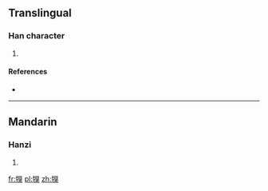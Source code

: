 ==Translingual==

===Han character===
{{Han char|rn=93|rad=牛|as=09|sn=13|four=2653<sub>4</sub>|canj=竹手月山大 (HQBUK)}}

# {{defn|Han|sort=牛09}}

====References====
* {{Han ref|kx=0703.040|dkj=20093|dj=1116.040|hdz=31815.110|uh=7291|ud=29329|bh=DEA7|bd=56999}}

----

==Mandarin==

===Hanzi===
{{cmn-hanzi|pin=[[jú]] ([[ju2]])|wg=chü<sup>2</sup>}}

# {{defn|lang=cmn|sort=牛09}}

[[fr:犑]]
[[pl:犑]]
[[zh:犑]]